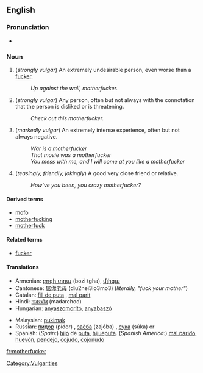 ==English==

===Pronunciation===
*{{AHD|mŭth'er-fŭk'er, mŭth'ŭ-fŭk'er}}

===Noun===
{{en-noun-reg}}

# (''strongly vulgar'') An extremely undesirable person, even worse than a [[fucker]].
#: ''Up against the wall, motherfucker.''
# (''strongly vulgar'') Any person, often but not always with the connotation that the person is disliked or is threatening.
#: ''Check out this motherfucker.''
# (''markedly vulgar'') An extremely intense experience, often but not always negative.
#: ''War is a motherfucker''
#: ''That movie was a motherfucker''
#: ''You mess with me, and I will come at you like a motherfucker''
# (''teasingly, friendly, jokingly'') A good very close friend or relative.
#: ''How’ve you been, you crazy motherfucker?''

====Derived terms====
*[[mofo]]
*[[motherfucking]]
*[[motherfuck]]

====Related terms====
*[[fucker]]

====Translations====
{{top}}
*Armenian: [[բոզի տղա]] (bozi tgha), [[մլիցա]]
*Cantonese: [[屌你老母]] (diu2nei3lo3mo3) (''literally, "fuck your mother"'')
*Catalan: [[fill de puta]] {{m}}, [[mal parit]] {{m}}
*Hindi: [[मादरचोद]] (madarchod)
*Hungarian: [[anyaszomorító]], [[anyabaszó]]
{{mid}}
*Malaysian: [[pukimak]]
*Russian: [[пидор]] (pídor) {{m}}, [[заёба]] (zajóba) {{m}}, [[сука]] (súka) {{m}} or {{f}}
*Spanish: (''Spain:'') [[hijo]] de [[puta]], [[hijueputa]]. (''Spanish America:'') [[mal parido]], [[huevón]], [[pendejo]], [[cojudo]], [[cojonudo]]
{{bottom}}

[[Category:Vulgarities]]

[[fr:motherfucker]]